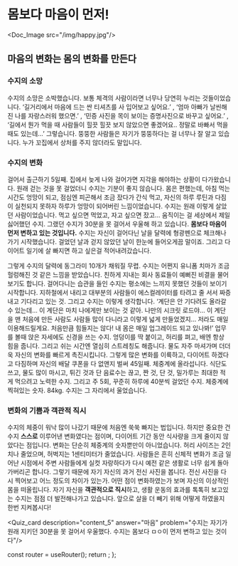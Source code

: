 # 몸보다 마음이 먼저!


<Doc_Image src="/img/happy.jpg"/>

## 마음의 변화는 몸의 변화를 만든다

### 수지의 소망

수지의 소망은 소박했습니다. 보통 체격의 사람이라면 너무나 당연히 누리는 것들이었습니다. ‘길거리에서 마음에 드는 싼 티셔츠를 사 입어보고 싶어요.’ , ‘엄마 아빠가 날씬해진 나를 자랑스러워 했으면.’ , ‘민증 사진을 목이 보이는 증명사진으로 바꾸고 싶어요.’ , ‘길에서 뭔가 먹을 때 사람들이 힐끗 힐끗 보지 않았으면 좋겠어요.. 정말로 바빠서 먹을 때도 있는데…’ 그렇습니다. 뚱뚱한 사람들은 자기가 뚱뚱하다는 걸 너무나 잘 알고 있습니다. 누가 꼬집에서 상처를 주지 않더라도 말입니다.

### 수지의 변화

걸어서 출근하기 5일째. 집에서 늦게 나와 걸어가면 지각을 해야하는 상황이 다가왔습니다. 원래 걷는 것을 못 걸었더니 수지는 기분이 좋지 않습니다. 몸은 편했는데, 아침 먹는 시간도 엉망이 되고, 점심엔 피곤해서 조금 잤다가 간식 먹고, 자신의 하루 루틴과 다짐이 실천되지 못하자 하루가 엉망이 되어버린 느낌이었습니다. 수지는 원래 이렇게 살았던 사람이었습니다. 먹고 싶으면 먹었고, 자고 싶으면 잤고… 움직이는 걸 세상에서 제일 싫어했던 수지. 그랬던 수지가 30분을 못 걸어서 우울해 하고 있습니다. **몸보다 마음이 먼저 변하고 있는 것입니다.** 수지는 자신이 걸어다닌 날을 달력에 형광펜으로 체크해나가기 시작했습니다. 걸었던 날과 걷지 않았던 날이 한눈에 들어오게끔 말이죠. 그리고 다이어트 일기에 살 빠지면 하고 싶은걸 적어내려갔습니다.

그렇게 수지의 달력에 동그라미 10개가 채워질 무렵. 수지는 어쩐지 유니폼 치마가 조금 헐렁해진 것 같은 느낌을 받았습니다. 친하게 지내는 회사 동료들이 예뻐진 비결을 물어보기도 합니다. 걸어다니는 습관을 들인 수지는 평소에는 느끼지 못했던 것들이 보이기 시작합니다. 지하철에서 내리고 대부분의 사람들이 에스컬레이터를 타려고 줄 서서 짜증내고 기다리고 있는 것. 그리고 수지는 이렇게 생각합니다. ‘계단은 안 기다려도 올라갈 수 있는데… 이 계단은 마치 나에게만 보이는 것 같아. 나만의 시크릿 로드야… 이 계단을 맨 처음에 만든 사람도 사람들 많이 다니라고 이렇게 넓게 만들었겠지… 저라도 매일 이용해드릴게요. 처음만큼 힘들지는 않다! 내 몸은 매일 업그레이드 되고 있나봐!’ 업무를 볼때 앉은 자세에도 신경을 쓰는 수지. 엉덩이를 딱 붙이고, 허리를 펴고, 배엔 항상 힘을 줍니다. 그리고 쉬는 시간엔 열심히 스트레칭도 해줍니다. 물도 자주 마셔가며 더더욱 자신의 변화를 빠르게 촉진시킵니다. 그렇게 많은 변화를 이륙하고, 다이어트 하겠다고 다짐하며 자신의 배달 쿠폰을 다 없앤지 벌써 45일째. 체중계에 올라섭니다. 식단도 쓰고, 물도 많이 마시고, 튀긴 것과 단 음료수는 끊고, 짠 것, 단 것, 밀가루는 최대한 적게 먹으려고 노력한 수지. 그리고 주 5회, 꾸준히 하루에 40분씩 걸었던 수지. 체중계에 찍혀있는 숫자. 84kg. 수지는 그 자리에서 울었습니다.

### 변화의 기쁨과 객관적 직시

수지의 체중이 워낙 많이 나갔기 때문에 처음엔 쑥쑥 빠지는 법입니다. 하지만 중요한 건 수지 **스스로** 이루어낸 변화였다는 점이며, 다이어트 기간 동안 식사량을 크게 줄이지 않았다는 점입니다. 변화는 단순히 체중계의 숫자뿐만이 아니었습니다. 허리 사이즈는 2인치나 줄었으며, 허벅지는 1센티미터가 줄었습니다. 사람들은 흔히 신체적 변화가 조금 일어난 시점에서 주변 사람들에게 실컷 자랑하다가 다시 예전 같은 생활로 너무 쉽게 돌아가버리곤 합니다. 그렇기 때문에 자기 자신의 과거 전신 사진을 봅니다. 전신 사진을 다시 찍어보고 어느 정도의 차이가 있는가. 어떤 점이 변화하였는가 보며 자신의 이상적인 몸을 떠올립니다. 자기 자신을 **객관적으로 직시**하고, 생활 운동의 효과를 톡톡히 보고있는 수지는 점점 더 발전해나가고 있습니다. 앞으로 살을 더 빼기 위해 어떻게 하였을지 한번 지켜봅시다!


<Quiz_card description="content_5" answer="마음" problem="수지는 자기가 원래 지키던 30분을 못 걸어서 우울했다. 수지는 몸보다 ㅁㅇ이 먼저 변하고 있는 것이다"/>



  const router = useRouter();
  return <PageKey route={router.pathname} />;
};

<Final />
